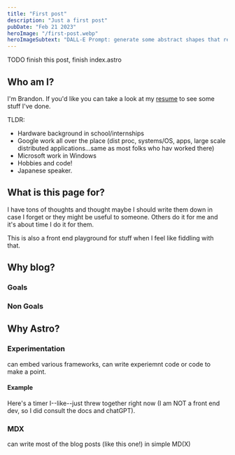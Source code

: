 ```yaml
---
title: "First post"
description: "Just a first post"
pubDate: "Feb 21 2023"
heroImage: "/first-post.webp"
heroImageSubtext: "DALL-E Prompt: generate some abstract shapes that represent programming languages.  Do one for Rust, Kotlin, and Elixir"
---
```


TODO finish this post, finish index.astro

## Who am I?

I'm Brandon. If you'd like you can take a look at my [resume](https://drive.google.com/file/d/1m_C_7SpOsX24g1VWxxJMQul7lKsVWQr4/view?usp=sharing) to see some stuff I've done.

TLDR:

- Hardware background in school/internships
- Google work all over the place (dist proc, systems/OS, apps, large scale distributed applications...same as most folks who hav worked there)
- Microsoft work in Windows
- Hobbies and code!
- Japanese speaker.

## What is this page for?

I have tons of thoughts and thought maybe I should write them down in case I forget or they might be useful to someone. Others do it for me and it's about time I do it for them.

This is also a front end playground for stuff when I feel like fiddling with that.

## Why blog?

### Goals

### Non Goals

## Why Astro?

### Experimentation

can embed various frameworks, can write experiemnt code or code to make a point.

#### Example

Here's a timer I--like--just threw together right now (I am NOT a front end dev,
so I did consult the docs and chatGPT).


<CodeBlock filename="src/components/demos/solid/timer.tsx" lang="tsx" />


<div class="pb-2">
  <Timer client:load />
</div>

### MDX

can write most of the blog posts (like this one!) in simple MD(X)
